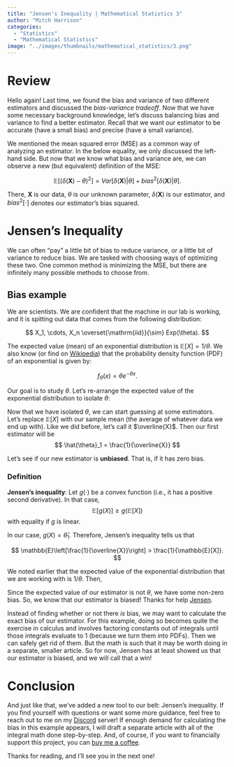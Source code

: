 ```yaml
---
title: "Jensen's Inequality | Mathematical Statistics 3"
author: "Mitch Harrison"
categories:
  - "Statistics"
  - "Mathematical Statistics"
image: "../images/thumbnails/mathematical_statistics/3.png"
---
```


# Review

Hello again! Last time, we found the bias and variance of two different 
estimators and discussed the *bias-variance tradeoff*. Now that we have some 
necessary background knowledge, let's discuss balancing bias and variance to 
find a better estimator. Recall that we want our estimator to be accurate (have
a small bias) and precise (have a small variance). 

We mentioned the mean squared error (MSE) as a common way of analyzing an 
estimator. In the below equality, we only discussed the left-hand side. But now 
that we know what bias and variance are, we can observe a new (but equivalent) 
definition of the MSE:

$$
\mathbb{E}[(\delta(\mathbf{X}) - \theta)^2] =
Var[\delta(\mathbf{X}) | \theta] + bias^2[\delta(\mathbf{X}) | \theta].
$$

There, $\mathbf{X}$ is our data, $\theta$ is our unknown parameter, 
$\delta(\mathbf{X})$ is our estimator, and $bias^2[\cdot]$ denotes our
estimator's bias squared.

# Jensen's Inequality

We can often "pay" a little bit of bias to reduce variance, or a little bit of 
variance to reduce bias. We are tasked with choosing ways of optimizing these 
two. One common method is minimizing the MSE, but there are infinitely many 
possible methods to choose from.

## Bias example

We are scientists. We are confident that the machine in our lab is working, and 
it is spitting out data that comes from the following distribution:

$$
X_1, \cdots, X_n \overset{\mathrm{iid}}{\sim} Exp(\theta).
$$

The expected value (mean) of an exponential distribution is 
$\mathbb{E}[X] = 1/ \theta$. We also know (or find on 
[Wikipedia](https://en.wikipedia.org/wiki/Exponential_distribution)) that the 
probability density function (PDF) of an exponential is given by:

$$
f_ \theta(x) = \theta e^{- \theta x}.
$$

Our goal is to study $\theta$. Let's re-arrange the expected value of the
exponential distribution to isolate $\theta$:

\begin{align*}
\mathbb{E}[X] &= \frac{1}{ \theta} \\
\theta\mathbb{E}[X] &= 1 \\
\theta &= \frac{1}{\mathbb{E}[X]}.
\end{align*}

Now that we have isolated $\theta$, we can start guessing at some estimators.
Let's replace $\mathbb{E}[X]$ with our sample mean (the average of whatever data
we end up with). Like we did before, let's call it $\overline{X}$. Then our
first estimator will be
$$
\hat{\theta}_1 = \frac{1}{\overline{X}}
$$

Let's see if our new estimator is **unbiased**. That is, if it has zero bias.

:::{.callout-important}
### Definition

**Jensen's inequality**: Let $g(\cdot)$ be a convex function (i.e., it has a
positive second derivative). In that case,
$$
\mathbb{E}[g(X)] \ge g(\mathbb{E}[X])
$$
with equality if $g$ is linear.
:::

In our case, $g(X) = \hat{\theta}_1$. Therefore, Jensen's inequality tells us
that

$$
\mathbb{E}\left[\frac{1}{\overline{X}}\right] > \frac{1}{\mathbb{E}[X]}.
$$

We noted earlier that the expected value of the exponential distribution that we
are working with is $1/\theta$. Then,

\begin{align*}
\mathbb{E}\left[\frac{1}{\overline{X}}\right] 
&> \frac{1}{\mathbb{E}[X]} \\
&> \frac{1}{\frac{1}{\theta}} \\
&> \theta \\
\mathbb{E}[\hat{\theta}_1] &> \theta.
\end{align*}

Since the expected value of our estimator is not $\theta$, we have some 
non-zero bias. So, we know that our estimator is biased! Thanks for help
[Jensen](https://en.wikipedia.org/wiki/Johan_Jensen_(mathematician)).

Instead of finding whether or not there *is* bias, we may want to calculate the
exact bias of our estimator. For this example, doing so becomes quite the
exercise in calculus and involves factoring constants out of integrals until
those integrals evaluate to 1 (because we turn them into PDFs). Then we can
safely get rid of them. But the math is such that it may be worth doing in a
separate, smaller article. So for now, Jensen has at least showed us that our
estimator is biased, and we will call that a win!

# Conclusion

And just like that, we've added a new tool to our belt: Jensen's inequality.
If you find yourself with questions or want some more guidance, feel free to
reach out to me on my [Discord](https://discord.gg/vF6W2bdKFH)
server! If enough demand for calculating the bias in this example appears, I 
will draft a separate article with all of the integral math done step-by-step.
And, of course, if you want to financially support this project, you can
[buy me a coffee](https://buymeacoffee.com/mitchellharrison).

Thanks for reading, and I'll see you in the next one!